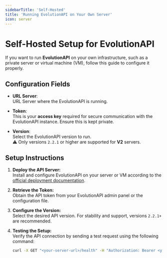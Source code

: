 ```yaml
---
sidebarTitle: 'Self-Hosted'
title: 'Running EvolutionAPI on Your Own Server'
icon: server
---
```


# Self-Hosted Setup for EvolutionAPI

If you want to run **EvolutionAPI** on your own infrastructure, such as a private server or virtual machine (VM), follow this guide to configure it properly.

## Configuration Fields

- **URL Server**:  
  URL Server where the EvolutionAPI is running.

- **Token**:  
  This is your **access key** required for secure communication with the EvolutionAPI instance. Ensure this is kept private.

- **Version**:  
  Select the EvolutionAPI version to run.  
  ⚠️ Only versions `2.2.1` or higher are supported for **V2** servers.

## Setup Instructions

1. **Deploy the API Server:**  
   Install and configure EvolutionAPI on your server or VM according to the [official deployment documentation](#).

2. **Retrieve the Token:**  
   Obtain the API token from your EvolutionAPI admin panel or the configuration file.

3. **Configure the Version:**  
   Select the desired API version. For stability and support, versions `2.2.1+` are recommended.

4. **Testing the Setup:**  
   Verify the API connection by sending a test request using the following command:

   ```bash
   curl -X GET "<your-server-url>/health" -H "Authorization: Bearer <your-token>"
